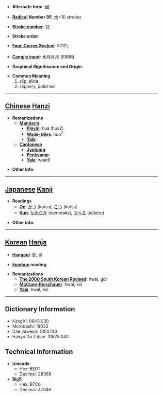 * '''Alternate form''': [[磆]]

* '''[[Wiktionary:Chinese radical index| Radical]] Number 85''': [[Wiktionary:Chinese radical index 水|水]]+10 strokes

* '''[[Wiktionary:Chinese total strokes index|Stroke number]]''': [[Wiktionary:Chinese total strokes index 13|13]]

* '''Stroke order''': 

* '''[[Wiktionary:Chinese four corner index|Four-Corner System]]''': 3712<sub>7</sub>

* '''[[Wiktionary:Chinese Cangjie index|Cangjie input]]''': 水月月月 (EBBB)

* '''Graphical Significance and Origin''': 

* '''Common Meaning'''
*#slip, slide
*# slippery, polished


----

== [[Chinese]] [[Hanzi]] ==

* '''Romanizations'''
** '''[[Mandarin]]'''
*** '''[[Pinyin]]''': huá (hua2)
*** '''[[Wade-Giles]]''': hua<sup>2</sup>
*** '''[[Yale]]''': 
** '''[[Cantonese]]'''
*** '''[[Jyutping]]''':
*** '''[[Penkyamp]]''': 
*** '''[[Yale]]''': waat6

* '''Other info''': 

----

== [[Japanese]] [[Kanji]] ==

* '''Readings'''
** '''[[On]]''': [[かつ]] (katsu), [[こつ]] (kotsu)
** '''[[Kun]]''': [[なめらか]] (nameraka), [[すべる]] (suberu)

* '''Other info''':  

----

== [[Korean]] [[Hanja]] ==

* '''[[Hangeul]]''': 활, 골

* '''[[Eumhun]] reading''': 

* '''Romanizations'''
** '''[[The 2000 South Korean Revised Romanization|The 2000 South Korean Revised]]''': hwal, gol
** '''[[McCune-Reischauer]]''': hwal, kol
** '''[[Yale]]''': hwal, kol

----

== Dictionary Information ==

* KangXi: 0643.030
* Morobashi: 18032
* Dae Jaweon: 1050.100
* Hanyu Da Zidian: 31678.040

== Technical Information ==

* '''Unicode''':
** Hex: 6ED1
** Decimal: 28369
* '''Big5''':
** Hex: B7C6
** Decimal: 47046